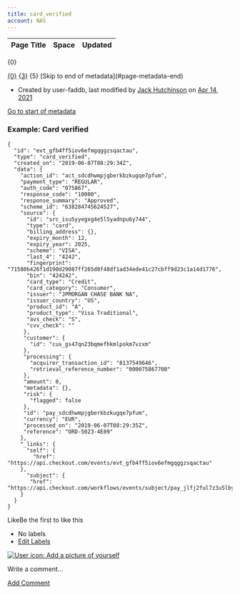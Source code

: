 ```yaml
---
title: card_verified
account: NAS
---
```


<table class="aui"> <thead> <tr class="header"> <th class="search-result-title">Page Title</th> <th class="search-result-space">Space</th> <th class="search-result-date">Updated</th> </tr> </thead> </table> <p class="search-result-count">{0}</p> <tr class="search-result"> <td class="search-result-title"><a href="{1}" class="content-type-{2}"><span>{0}</span></a></td> <td class="search-result-space"><a class="space" href="/display/{4}/" title="{3}">{3}</a></td> <td class="search-result-date"><span class="date" title="{6}">{5}</span></td> </tr> [Skip to end of metadata](#page-metadata-end)

*   Created by user-faddb, last modified by [Jack Hutchinson](    /display/~jack.hutchinson
    ) on [Apr 14, 2021](/pages/diffpagesbyversion.action?pageId=8488362&selectedPageVersions=4&selectedPageVersions=5 "Show changes")

[Go to start of metadata](#page-metadata-start)

### Example: Card verified

    {
      "id": "evt_gfb4ff5iov6efmgqggzsqactau",
      "type": "card_verified",
      "created_on": "2019-06-07T08:29:34Z",
      "data": {
        "action_id": "act_sdcdhwmpjgberkbzkugqe7pfum",
        "payment_type": "REGULAR",
        "auth_code": "075867",
        "response_code": "10000",
        "response_summary": "Approved",
        "scheme_id": "638284745624527",
        "source": {
          "id": "src_isu5yyegxg4e5l5yadnpu6y744",
          "type": "card",
          "billing_address": {},
          "expiry_month": 12,
          "expiry_year": 2025,
          "scheme": "VISA",
          "last_4": "4242",
          "fingerprint": "71580b426f1d190d29087ff265d8f48df1ad34ede41c27cbff9d23c1a14d1776",
          "bin": "424242",
          "card_type": "Credit",
          "card_category": "Consumer",
          "issuer": "JPMORGAN CHASE BANK NA",
          "issuer_country": "US",
          "product_id": "A",
          "product_type": "Visa Traditional",
          "avs_check": "S",
          "cvv_check": ""
         },
         "customer": {
           "id": "cus_gs47qn23bqmefhkmlpokm7vzxm"
         },
         "processing": {
           "acquirer_transaction_id": "8137549646",
           "retrieval_reference_number": "000075867708"
         },
         "amount": 0,
         "metadata": {},
         "risk": {
           "flagged": false
         },
         "id": "pay_sdcdhwmpjgberkbzkugqe7pfum",
         "currency": "EUR",
         "processed_on": "2019-06-07T08:29:35Z",
         "reference": "ORD-5023-4E89"
        },
        "_links": {
          "self": {
            "href": "https://api.checkout.com/events/evt_gfb4ff5iov6efmgqggzsqactau"
        },
          "subject": {
           "href": "https://api.checkout.com/workflows/events/subject/pay_jlfj2ful7z3u5lbykhy5lzezvm"
        }
      }
    }

LikeBe the first to like this

*   No labels
*   [Edit Labels](# "Edit Labels (Type 'l')")

[![User icon: Add a picture of yourself](/s/en_GB/7901/abf7b35644d5a5d1d7e4b0969a83e8eb2b569fb5/_/images/icons/profilepics/add_profile_pic.svg)](/users/profile/editmyprofilepicture.action)

Write a comment…

[Add Comment](/display/x/card_verified?showComments=true&showCommentArea=true#addcomment)
